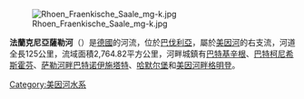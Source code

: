 {{noteTA
|1=zh-cn:弗兰肯; zh-tw:法蘭克尼亞;
}}
[[Image:Rhoen_Fraenkische_Saale_mg-k.jpg|right]]

'''法蘭克尼亞薩勒河'''（{{lang-de|Fränkische Saale}}）是[[德國|德國]]的河流，位於[[巴伐利亞|巴伐利亞]]，屬於[[美因河|美因河]]的右支流，河道全長125公里，流域面積2,764.82平方公里，河畔城鎮有[[巴特基辛根|巴特基辛根]]、[[巴特柯尼希斯霍芬|巴特柯尼希斯霍芬]]、[[萨勒河畔巴特诺伊施塔特|萨勒河畔巴特诺伊施塔特]]、[[哈默尔堡|哈默尔堡]]和[[美因河畔格明登|美因河畔格明登]]。

{{Germany-geo-stub}}
[[Category:美因河水系|Category:美因河水系]]